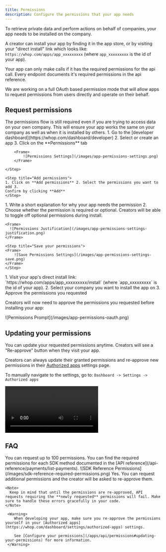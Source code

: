 ```yaml
---
title: Permissions
description: Configure the permissions that your app needs
---
```


To retrieve private data and perform actions on behalf of companies, your app needs to be installed on the company.

A creator can install your app by finding it in the app store, or by visiting your "direct install" link
which looks like: `https://whop.com/apps/app_xxxxxxxxx` (where `app_xxxxxxxxx` is the id of your app).

Your app can only make calls if it has the required permissions for the api call.
Every endpoint documents it's required permissions in the api reference.

<Note>
  We are working on a full OAuth based permission mode that will allow apps to
  request permissions from users directly and operate on their behalf.
</Note>

## Request permissions

<Warning>
  The permissions flow is still required even if you are trying to access data
  on your own company. This will ensure your app works the same on your company
  as well as when it is installed by others.
</Warning>

<Steps>
	<Step title="Go to your app's permissions settings">
		1. Go to the [developer dashboard](https://whop.com/dashboard/developer)
		2. Select or create an app
		3. Click on the **Permissions** tab

    	<Frame>
    		![Permissions Settings](/images/app-permissions-settings.png)
    	</Frame>

    </Step>

    <Step title="Add permissions">
    1. Click on **Add permissions** 2. Select the permissions you want to add 3.
    Confirm by clicking **Add**
    </Step>

  <Step title="Configure each permission">
	 1. Write a short explanation for why your app needs the permission
	 2. Choose whether the permission is required or optional. Creators will be able to toggle off optional permissions during install.

    <Frame>
      ![Permissions Justification](/images/app-permissions-settings-justification.png)
    </Frame>

  </Step>

    <Step title="Save your permissions">
    <Frame>
    	![Save Permissions Settings](/images/app-permissions-settings-save.png)
    </Frame>
    </Step>

  <Step title="Install your app">
	1. Visit your app's direct install link: `https://whop.com/apps/app_xxxxxxxxx/install` (where `app_xxxxxxxxx` is the id of your app).
	2. Select your company you want to install the app on
	3. Approve the permissions you requested
  </Step>
</Steps>

Creators will now need to approve the permissions you requested before installing your app:

<Frame>![Permissions Prompt](/images/app-permissions-oauth.png)</Frame>

## Updating your permissions

You can update your requested permissions anytime. Creators will see a "Re-approve" button when they visit your app.

Creators can always update their granted permissions and re-approve new permissions in their [Authorized apps](https://whop.com/dashboard/settings/authorized-apps) settings page.

To manually navigate to the settings, go to: `Dashboard -> Settings -> Authorized apps`

<video
  controls
  className="rounded-xl"
  src="/how-to-videos/configure-app-permissions.mp4"
/>

## FAQ

<AccordionGroup>
  <Accordion title="How many permissions can I request?">
    You can request up to 100 permissions.
  </Accordion>

<Accordion title="How do I know which permissions I need?">
  You can find the required permissions for each SDK method documented in the
  [API reference](/api-reference/payments/list-payments).
  <Frame>
    ![SDK Reference Permissions](/images/sdk-reference-required-permissions.png)
  </Frame>
</Accordion>

  <Accordion title="Can I request additional permissions afterwards?">
    Yes. You can request additional permissions and the creator will be asked to re-approve them.

    <Note>
      Keep in mind that until the permissions are re-approved, API requests requiring the **newly requested** permissions will fail. Make sure to handle these errors gracefully in your code.
    </Note>

     <Warning>
    	When developing your app, make sure you re-approve the permissions yourself in your [Authorized apps](https://whop.com/dashboard/settings/authorized-apps) settings.

    	See [Configure your permissions](/apps/api/permissions#updating-your-permissions) for more information.
     </Warning>

  </Accordion>
</AccordionGroup>
